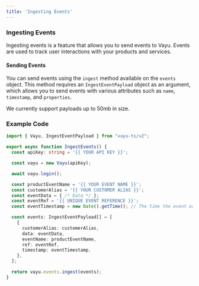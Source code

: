 ```yaml
---
title: 'Ingesting Events'
---
```


### Ingesting Events

Ingesting events is a feature that allows you to send events to Vayu. Events are used to track user interactions with your products and services.

#### Sending Events

You can send events using the `ingest` method available on the `events` object. This method requires an `IngestEventPayload` object as an argument, which allows you to send events with various attributes such as `name`, `timestamp`, and `properties`.

We currently support payloads up to 50mb in size.


### Example Code

```typescript
import { Vayu, IngestEventPayload } from "vayu-ts/v2";

export async function IngestEvents() {
  const apiKey: string = '{{ YOUR API KEY }}';

  const vayu = new Vayu(apiKey);

  await vayu.login();

  const productEventName = '{{ YOUR EVENT NAME }}';
  const customerAlias = '{{ YOUR CUSTOMER ALIAS }}';
  const eventData = { /* Data */ };
  const eventRef = '{{ UNIQUE EVENT REFERENCE }}';
  const eventTimestamp = new Date().getTime(); // The time the event occurred in Unix time

  const events: IngestEventPayload[] = [
    {
      customerAlias: customerAlias,
      data: eventData,
      eventName: productEventName,
      ref: eventRef,
      timestamp: eventTimestamp,
    },
  ];

  return vayu.events.ingest(events);
}
```